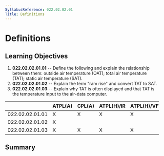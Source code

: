 ```yaml
---
SyllabusReference: 022.02.02.01
Title: Definitions
---
```


# Definitions

## Learning Objectives

1.  **022.02.02.01.01** -- Define the following and explain the relationship
    between them: outside air temperature (OAT); total air temperature (TAT);
    static air temperature (SAT).
2.  **022.02.02.01.02** -- Explain the term "ram rise" and convert TAT to SAT.
3.  **022.02.02.01.03** -- Explain why TAT is often displayed and that TAT is the
    temperature input to the air-data computer.

|                 | ATPL(A) | CPL(A) | ATPL(H)/IR | ATPL(H)/VFR | CPL(H) | IR  | CBIR(A) |
| --------------- | ------- | ------ | ---------- | ----------- | ------ | --- | ------- |
| 022.02.02.01.01 | X       | X      | X          | X           | X      | X   | X       |
| 022.02.02.01.02 | X       |        |            |             |        | X   |         |
| 022.02.02.01.03 | X       | X      | X          | X           | X      | X   | X       |

## Summary
